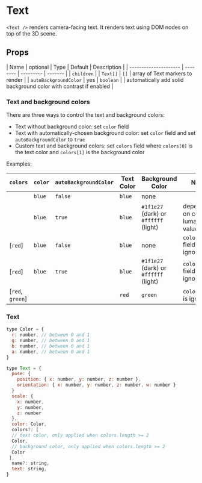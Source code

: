 
# Text

`<Text />` renders camera-facing text. It renders text using DOM nodes on top of the 3D scene.

## Props

| Name                  | optional | Type      | Default | Description                                                       |
| --------------------- | -------- | --------- | ------- |
| `children`            |          | `Text[]`  | `[]`    | array of Text markers to render                                   |
| `autoBackgroundColor` | yes      | `boolean` |         | automatically add solid background color with contrast if enabled |

### Text and background colors

There are three ways to control the text and background colors:

- Text without background color: set `color` field
- Text with automatically-chosen background color: set `color` field and set `autoBackgroundColor` to `true`
- Custom text and background colors: set `colors` field where `colors[0]` is the text color and `colors[1]` is the background color

Examples:

| `colors`         | `color` | `autoBackgroundColor` | Text Color | Background Color                      | Note                            |
| ---------------- | ------- | --------------------- | ---------- | ------------------------------------- | ------------------------------- |
|                  | `blue`  | `false`               | `blue`     | none                                  |                                 |
|                  | `blue`  | `true`                | `blue`     | `#1f1e27` (dark) or `#ffffff` (light) | depending on color's luma value |
| [`red`]          | `blue`  | `false`               | `blue`     | none                                  | `colors` field is ignored       |
| [`red`]          | `blue`  | `true`                | `blue`     | `#1f1e27` (dark) or `#ffffff` (light) | `colors` field is ignored       |
| [`red`, `green`] |         |                       | `red`      | `green`                               | `color` field is ignored        |

### Text

```js
type Color = {
  r: number, // between 0 and 1
  g: number, // between 0 and 1
  b: number, // between 0 and 1
  a: number, // between 0 and 1
}

type Text = {
  pose: {
    position: { x: number, y: number, z: number },
    orientation: { x: number, y: number, z: number, w: number }
  }
  scale: {
    x: number,
    y: number,
    z: number
  },
  color: Color,
  colors?: [
  // text color, only applied when colors.length >= 2
  Color,
  // background color, only applied when colors.length >= 2
  Color
 ],
  name?: string,
  text: string,
}
```

<Text />


